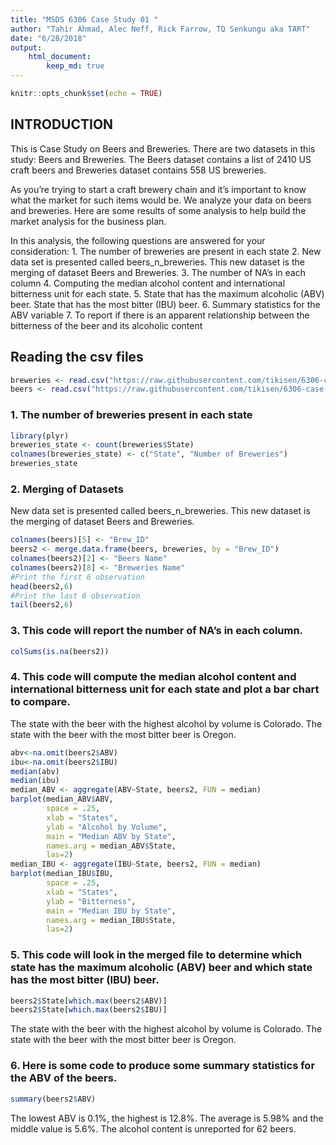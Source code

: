 ```yaml
---
title: "MSDS 6306 Case Study 01 "
author: "Tahir Ahmad, Alec Neff, Rick Farrow, TQ Senkungu aka TART"
date: "6/28/2018"
output:
    html_document:
        keep_md: true
---
```



```r
knitr::opts_chunk$set(echo = TRUE)
```

## INTRODUCTION
This is Case Study on Beers and Breweries. There are two datasets in this study: Beers and Breweries. The Beers dataset contains a list of 2410 US craft beers and Breweries dataset contains 558 US breweries. 

As you're trying to start a craft brewery chain and it's important to know what the market for such items would be. We analyze your data on beers and breweries. Here are some results of some analysis to help build the market analysis for the business plan.

In this analysis, the following questions are answered for your consideration:
1. The number of breweries are present in each state
2. New data set is presented called beers_n_breweries. This new dataset is the merging of dataset Beers and Breweries.
3. The number of NA's in each column
4. Computing the median alcohol content and international bitterness unit for each state. 
5. State that has the maximum alcoholic (ABV) beer. State that has the most bitter (IBU) beer.
6. Summary statistics for the ABV variable
7. To report if there is an apparent relationship between the bitterness of the beer and its alcoholic content


## Reading the csv files

```r
breweries <- read.csv("https://raw.githubusercontent.com/tikisen/6306-case-study-1/master/Breweries.csv", quote = "", row.names = NULL, stringsAsFactors = FALSE, header = TRUE)
beers <- read.csv("https://raw.githubusercontent.com/tikisen/6306-case-study-1/master/Beers.csv", quote = "", row.names = NULL, stringsAsFactors = FALSE, header = TRUE)
```
### 1. The number of breweries present in each state

```r
library(plyr)
breweries_state <- count(breweries$State)
colnames(breweries_state) <- c("State", "Number of Breweries")
breweries_state
```

### 2. Merging of Datasets
New data set is presented called beers_n_breweries. This new dataset is the merging of dataset Beers and Breweries.
```r
colnames(beers)[5] <- "Brew_ID"
beers2 <- merge.data.frame(beers, breweries, by = "Brew_ID")
colnames(beers2)[2] <- "Beers Name"
colnames(beers2)[8] <- "Breweries Name"
#Print the first 6 observation
head(beers2,6)
#Print the last 6 observation
tail(beers2,6)
```
  
### 3. This code will report the number of NA's in each column.  
```r
colSums(is.na(beers2))
```

### 4. This code will compute the median alcohol content and international bitterness unit for each state and plot a bar chart to compare.

The state with the beer with the highest alcohol by volume is Colorado. The state with the beer with the most bitter beer is Oregon.
```r
abv<-na.omit(beers2$ABV)
ibu<-na.omit(beers2$IBU)
median(abv)
median(ibu)
median_ABV <- aggregate(ABV~State, beers2, FUN = median)
barplot(median_ABV$ABV, 
        space = .25, 
        xlab = "States", 
        ylab = "Alcohol by Volume", 
        main = "Median ABV by State", 
        names.arg = median_ABV$State, 
        las=2)
median_IBU <- aggregate(IBU~State, beers2, FUN = median)
barplot(median_IBU$IBU, 
        space = .25, 
        xlab = "States", 
        ylab = "Bitterness", 
        main = "Median IBU by State", 
        names.arg = median_IBU$State, 
        las=2)
```


### 5. This code will look in the merged file to determine which state has the maximum alcoholic (ABV) beer and which state has the most bitter (IBU) beer.

```r
beers2$State[which.max(beers2$ABV)]
beers2$State[which.max(beers2$IBU)]
```
The state with the beer with the highest alcohol by volume is Colorado. The state with the beer with the most bitter beer is Oregon.

### 6. Here is some code to produce some summary statistics for the ABV of the beers.

```r
summary(beers2$ABV)
```
The lowest ABV is 0.1%, the highest is 12.8%. The average is 5.98% and the middle value is 5.6%. The alcohol content is unreported for 62 beers.
